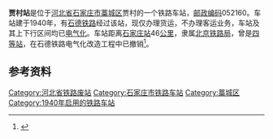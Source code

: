 {{noteTA
|1=zh-cn:始发车次; zh-hk:列車班次;
|2=zh-cn:车次; zh-hk:班次;
}}
{{Infobox China railway station
|车站名称 = 贾村站
|图片 = 
|图片介绍 = 
|其他名称 = 
|车站拼音 = Jiacun
|英文名称 = Jiacun Railway Station
|车站代码 = 26132<ref>{{cite book|author=铁道部电子计算技术中心, 铁道部运输局|title=铁路车站站名代码表：TMIS使用|publisher=中国铁道出版社|location=北京|year=1998|isbn=9787113030995|pages=49}}</ref>
|电报码 = JCP
|拼音码 = JCU
|车站地址 = [[河北省|河北省]][[石家庄市|石家庄市]][[藁城区|藁城区]]
|归属 = [[北京铁路局|北京铁路局]]
|线路 = [[石德铁路|石德铁路]]
|车站等级 = [[四等站_(中铁)|四等站]]
|使用状态 = 已撤销
}}
'''贾村站'''是位于[[河北省|河北省]][[石家庄市|石家庄市]][[藁城区|藁城区]]贾村的一个铁路车站，[[邮政编码|邮政编码]]052160。车站建于1940年，有[[石德铁路|石德铁路]]经过该站，现仅办理货运，不办理客运业务，车站及其上下行区间均已[[电气化|电气化]]。车站距离[[石家庄站|石家庄站]]46[[公里|公里]]，隶属[[北京铁路局|北京铁路局]]，曾是[[四等站_(中铁)|四等站]]，在石德铁路电气化改造工程中已撤销<ref>{{cite web|url=http://www.jtjpm.com/news_detail.asp?news_id=5922|title=石家庄至德州铁路电气化改造工程|publisher=北京铁建工程监理有限公司|archivedate=2014-01-06|archiveurl=https://www.webcitation.org/6MQboWqPY?url=http://www.jtjpm.com/news_detail.asp?news_id=5922|deadurl=yes|access-date=2014-01-06}}</ref>。

== 参考资料 ==
{{reflist}}

{{start rail box}}
{{s-inop|[[藁城站|藁城站]]}}
{{s-line|[[石德铁路|石德铁路]]}}
{{s-inop|[[晋州站|晋州站]]}}
{{end box}}

{{石德铁路}}
{{铁路车站小作品}}
{{河北小作品}}

[[Category:河北省铁路废站|Category:河北省铁路废站]]
[[Category:石家庄市铁路车站|Category:石家庄市铁路车站]]
[[Category:藁城区|Category:藁城区]]
[[Category:1940年启用的铁路车站|Category:1940年启用的铁路车站]]